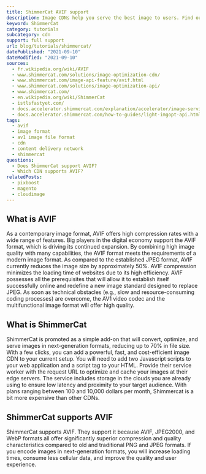 ```yaml
---
title: ShimmerCat AVIF support
description: Image CDNs help you serve the best image to users. Find out how you can use AVIF images in ShimmerCat.
keyword: ShimmerCat
category: tutorials
subcategory: cdn
support: full support
url: blog/tutorials/shimmercat/
datePublished: "2021-09-10"
dateModified: "2021-09-10"
sources:
  - fr.wikipedia.org/wiki/AVIF
  - www.shimmercat.com/solutions/image-optimization-cdn/
  - www.shimmercat.com/image-api-feature/avif.html
  - www.shimmercat.com/solutions/image-optimization-api/
  - www.shimmercat.com/
  - en.wikipedia.org/wiki/ShimmerCat
  - istlsfastyet.com/
  - docs.accelerator.shimmercat.com/explanation/accelerator/image-service.html
  - docs.accelerator.shimmercat.com/how-to-guides/light-imgopt-api.html
tags:
  - avif
  - image format
  - av1 image file format
  - cdn
  - content delivery network
  - shimmercat
questions:
  - Does ShimmerCat support AVIF?
  - Which CDN supports AVIF?
relatedPosts:
  - pixboost
  - magento
  - cloudimage
---
```


## What is AVIF

As a contemporary image format, AVIF offers high compression rates with a wide range of features. Big players in the digital economy support the AVIF format, which is driving its continued expansion. By combining high image quality with many capabilities, the AVIF format meets the requirements of a modern image format. As compared to the established JPEG format, AVIF currently reduces the image size by approximately 50%. AVIF compression minimizes the loading time of websites due to its high efficiency. AVIF possesses all the prerequisites that will allow it to establish itself successfully online and redefine a new image standard designed to replace JPEG. As soon as technical obstacles (e.g., slow and resource-consuming coding processes) are overcome, the AV1 video codec and the multifunctional image format will offer high quality.

## What is ShimmerCat

ShimmerCat is promoted as a simple add-on that will convert, optimize, and serve images in next-generation formats, reducing up to 70% in file size. With a few clicks, you can add a powerful, fast, and cost-efficient image CDN to your current setup. You will need to add two Javascript scripts to your web application and a script tag to your HTML. Provide their service worker with the request URL to optimize and cache your images at their edge servers. The service includes storage in the clouds you are already using to ensure low latency and proximity to your target audience. With plans ranging between 100 and 10,000 dollars per month, Shimmercat is a bit more expensive than other CDNs.

## ShimmerCat supports AVIF

ShimmerCat supports AVIF. They support it because AVIF, JPEG2000, and WebP formats all offer significantly superior compression and quality characteristics compared to old and traditional PNG and JPEG formats. If you encode images in next-generation formats, you will increase loading times, consume less cellular data, and improve the quality and user experience.
